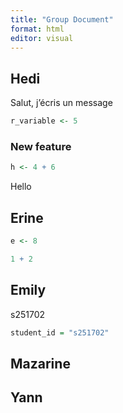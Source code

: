 ```yaml
---
title: "Group Document"
format: html
editor: visual
---
```


## Hedi

Salut, j'écris un message

```r
r_variable <- 5
```

### New feature

```r
h <- 4 + 6 
```

Hello

## Erine

```r
e <- 8
```

```r
1 + 2
```

## Emily

s251702

```r
student_id = "s251702"
```

## Mazarine

## Yann
